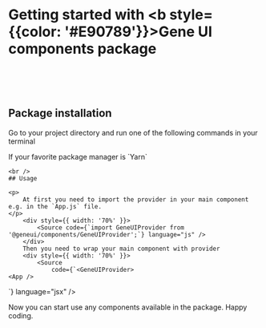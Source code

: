 
<Meta title="Getting started"/>

# Getting started with <b style={{color: '#E90789'}}>Gene UI</b> components package

<br />
<br />
<br />

## Package installation
<div style={{ height:'100%' }}>
    <p>
    Go to your project directory and run one of the following commands in your terminal
    </p>
    <div style={{ width: '70%' }}>
        <Source code={`npm install @geneui/components --save`} language="bash" />
    </div>
    If your favorite package manager is `Yarn`
    <div style={{ width: '70%' }}>
        <Source code={`yarn add @geneui/components`} language="bash" />
    </div>

    <br />
    ## Usage

    <p>
        At first you need to import the provider in your main component e.g. in the `App.js` file.
    </p>
        <div style={{ width: '70%' }}>
            <Source code={`import GeneUIProvider from '@geneui/components/GeneUIProvider';`} language="js" />
        </div>
        Then you need to wrap your main component with provider
        <div style={{ width: '70%' }}>
            <Source
                code={`<GeneUIProvider>
    <App />
</GeneUIProvider>`}
                language="jsx"
            />
        </div>
    <p>
        Now you can start use any components available in the package. Happy coding.
    </p>
</div>
